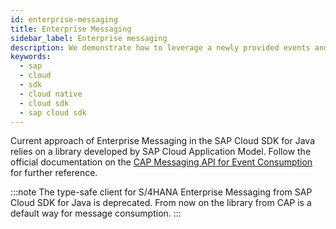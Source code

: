 ```yaml
---
id: enterprise-messaging
title: Enterprise Messaging
sidebar_label: Enterprise messaging
description: We demonstrate how to leverage a newly provided events and messaging library developed by Cloud Application Programming colleagues in the context of Cloud SDK for Java.
keywords:
  - sap
  - cloud
  - sdk
  - cloud native
  - cloud sdk
  - sap cloud sdk
---
```


Current approach of Enterprise Messaging in the SAP Cloud SDK for Java relies on a library developed by SAP Cloud Application Model. Follow the official documentation on the [CAP Messaging API for Event Consumption](https://cap.cloud.sap/docs/java/) for further reference.

:::note
The type-safe client for S/4HANA Enterprise Messaging from SAP Cloud SDK for Java is deprecated. From now on the library from CAP is a default way for message consumption.
:::
